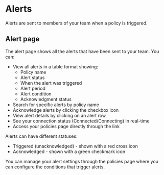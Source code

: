 # Alerts

Alerts are sent to members of your team when a policy is triggered.

## Alert page

The alert page shows all the alerts that have been sent to your team. You can:

- View all alerts in a table format showing:
  - Policy name
  - Alert status
  - When the alert was triggered
  - Alert period
  - Alert condition
  - Acknowledgment status
- Search for specific alerts by policy name
- Acknowledge alerts by clicking the checkbox icon
- View alert details by clicking on an alert row
- See your connection status (Connected/Connecting) in real-time
- Access your policies page directly through the link

Alerts can have different statuses:
- Triggered (unacknowledged) - shown with a red cross icon
- Acknowledged - shown with a green checkmark icon

You can manage your alert settings through the policies page where you can configure the conditions that trigger alerts.
